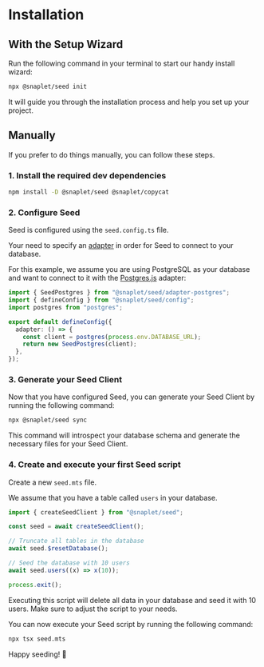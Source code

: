 
# Installation

## With the Setup Wizard

Run the following command in your terminal to start our handy install wizard:

```bash >_&nbsp;terminal
npx @snaplet/seed init
```

It will guide you through the installation process and help you set up your project.

## Manually

If you prefer to do things manually, you can follow these steps.

### 1. Install the required dev dependencies

```bash >_&nbsp;terminal
npm install -D @snaplet/seed @snaplet/copycat
```

### 2. Configure Seed

Seed is configured using the `seed.config.ts` file.

Your need to specify an [adapter](../reference/adapters.mdx) in order for Seed to connect to your database.

For this example, we assume you are using PostgreSQL as your database and want to connect to it with the [Postgres.js](../reference/adapters.mdx#postgresjs) adapter:

```ts seed.config.ts
import { SeedPostgres } from "@snaplet/seed/adapter-postgres";
import { defineConfig } from "@snaplet/seed/config";
import postgres from "postgres";

export default defineConfig({
  adapter: () => {
    const client = postgres(process.env.DATABASE_URL);
    return new SeedPostgres(client);
  },
});
```

### 3. Generate your Seed Client

Now that you have configured Seed, you can generate your Seed Client by running the following command:

```bash >_&nbsp;terminal
npx @snaplet/seed sync
```

This command will introspect your database schema and generate the necessary files for your Seed Client.

### 4. Create and execute your first Seed script

Create a new `seed.mts` file.

We assume that you have a table called `users` in your database.

```ts seed.mts
import { createSeedClient } from "@snaplet/seed";

const seed = await createSeedClient();

// Truncate all tables in the database
await seed.$resetDatabase();

// Seed the database with 10 users
await seed.users((x) => x(10));

process.exit();
```

<Callout type="warning" emoji="⚠️">
  Executing this script will delete all data in your database and seed it with 10 users. Make sure to adjust the script to your needs.
</Callout>

You can now execute your Seed script by running the following command:

```bash >_&nbsp;terminal
npx tsx seed.mts
```

Happy seeding! 🌱